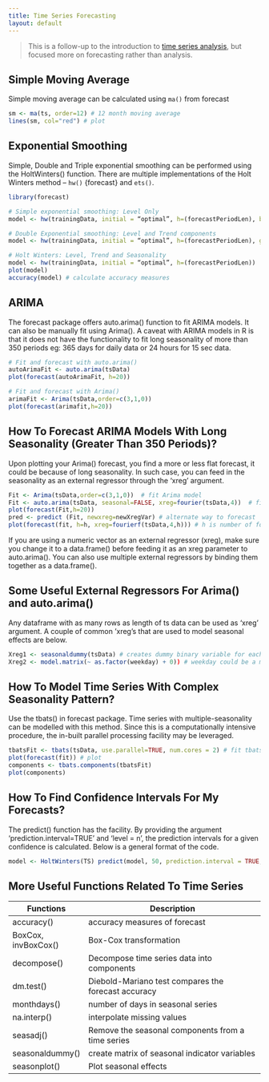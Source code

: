 ```yaml
---
title: Time Series Forecasting
layout: default
---
```


> This is a follow-up to the introduction to [time series analysis](Time-Series-Analysis-With-R), but focused more on forecasting rather than analysis.

## Simple Moving Average
Simple moving average can be calculated using `ma()` from forecast

```r
sm <- ma(ts, order=12) # 12 month moving average
lines(sm, col="red") # plot
```

## Exponential Smoothing 
Simple, Double and Triple exponential smoothing can be performed using the HoltWinters() function. There are multiple implementations of the Holt Winters method – `hw()` {forecast} and `ets()`.

```r
library(forecast)

# Simple exponential smoothing: Level Only
model <- hw(trainingData, initial = “optimal”, h=(forecastPeriodLen), beta=NULL, gamma=NULL) # h is the no. periods to forecast

# Double Exponential smoothing: Level and Trend components
model <- hw(trainingData, initial = “optimal”, h=(forecastPeriodLen), gamma=NULL)

# Holt Winters: Level, Trend and Seasonality
model <- hw(trainingData, initial = “optimal”, h=(forecastPeriodLen))
plot(model)
accuracy(model) # calculate accuracy measures
```

## ARIMA
The forecast package offers auto.arima() function to fit ARIMA models. It can also be manually fit using Arima(). A caveat with ARIMA models in R is that it does not have the functionality to fit long seasonality of more than 350 periods eg: 365 days for daily data or 24 hours for 15 sec data.

```r
# Fit and forecast with auto.arima()
autoArimaFit <- auto.arima(tsData)
plot(forecast(autoArimaFit, h=20))

# Fit and forecast with Arima()
arimaFit <- Arima(tsData,order=c(3,1,0))
plot(forecast(arimafit,h=20))
```


## How To Forecast ARIMA Models With Long Seasonality (Greater Than 350 Periods)?

Upon plotting your Arima() forecast, you find a more or less flat forecast, it could be because of long seasonality. In such case, you can feed in the seasonality as an external regressor through the ‘xreg’ argument.

```r
Fit <- Arima(tsData,order=c(3,1,0))  # fit Arima model
Fit <- auto.arima(tsData, seasonal=FALSE, xreg=fourier(tsData,4))  # fit auto.arima model
plot(forecast(Fit,h=20))
pred <- predict (Fit, newxreg=newXregVar) # alternate way to forecast
plot(forecast(fit, h=h, xreg=fourierf(tsData,4,h))) # h is number of forecasts
```

If you are using a numeric vector as an external regressor (xreg), make sure you change it to a data.frame() before feeding it as an xreg parameter to auto.arima(). You can also use multiple external regressors by binding them together as a data.frame().

## Some Useful External Regressors For Arima() and auto.arima()

Any dataframe with as many rows as length of ts data can be used as ‘xreg’ argument. A couple of common ‘xreg’s that are used to model seasonal effects are below. 

```r
Xreg1 <- seasonaldummy(tsData) # creates dummy binary variable for each period in a season.
Xreg2 <- model.matrix(~ as.factor(weekday) + 0)) # weekday could be a monthday, hour-of-day, holiday indicator etc .. 
```

## How To Model Time Series With Complex Seasonality Pattern?

Use the tbats() in forecast package. Time series with multiple-seasonality can be modelled with this method. Since this is a computationally intensive procedure, the in-built parallel processing facility may be leveraged.

```r
tbatsFit <- tbats(tsData, use.parallel=TRUE, num.cores = 2) # fit tbats model
plot(forecast(fit)) # plot
components <- tbats.components(tbatsFit)
plot(components)
```

## How To Find Confidence Intervals For My Forecasts?
The predict() function has the facility. By providing the argument ‘prediction.interval=TRUE’ and ‘level = n’, the prediction intervals for a given confidence is calculated. Below is a general format of the code.

```r
model <- HoltWinters(TS) predict(model, 50, prediction.interval = TRUE, level= 0.99)  # prediction.interval = TRUE
```

## More Useful Functions Related To Time Series

Functions 			| Description
------------------- | ----------------------------------------------------	
accuracy()          | accuracy measures of forecast
BoxCox, invBoxCox() | Box-Cox transformation
decompose()	        | Decompose time series data into components
dm.test()	        | Diebold-Mariano test compares the forecast accuracy
monthdays()	        | number of days in seasonal series
na.interp()	        | interpolate missing values
seasadj()	        | Remove the seasonal components from a time series
seasonaldummy()	    | create matrix of seasonal indicator variables
seasonplot()	    | Plot seasonal effects

